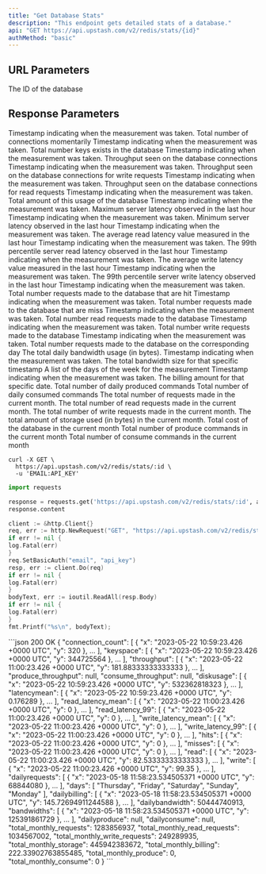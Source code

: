 ```yaml
---
title: "Get Database Stats"
description: "This endpoint gets detailed stats of a database."
api: "GET https://api.upstash.com/v2/redis/stats/{id}"
authMethod: "basic"
---
```


## URL Parameters

<ParamField path="id" required>
  The ID of the database
</ParamField>

## Response Parameters

<ResponseField name="connection_count" type="Object">
  <Expandable title="properties">
    <ResponseField name="x" type="string">
      Timestamp indicating when the measurement was taken.
    </ResponseField>
    <ResponseField name="y" type="int">
      Total number of connections momentarily
    </ResponseField>
  </Expandable>
</ResponseField>

<ResponseField name="keyspace" type="Object">
  <Expandable title="Properties">
    <ResponseField name="x" type="string">
      Timestamp indicating when the measurement was taken.
    </ResponseField>
    <ResponseField name="y" type="int">
      Total number keys exists in the database
    </ResponseField>
  </Expandable>
</ResponseField>

<ResponseField name="throughput" type="Object">
  <Expandable title="Properties">
    <ResponseField name="x" type="string">
      Timestamp indicating when the measurement was taken.
    </ResponseField>
    <ResponseField name="y" type="int">
      Throughput seen on the database connections
    </ResponseField>
  </Expandable>
</ResponseField>

<ResponseField name="produce_throughput" type="Object">
  <Expandable title="Properties">
    <ResponseField name="x" type="string">
      Timestamp indicating when the measurement was taken.
    </ResponseField>
    <ResponseField name="y" type="int">
      Throughput seen on the database connections for write requests
    </ResponseField>
  </Expandable>
</ResponseField>

<ResponseField name="consume_throughput" type="Object">
  <Expandable title="Properties">
    <ResponseField name="x" type="string">
      Timestamp indicating when the measurement was taken.
    </ResponseField>
    <ResponseField name="y" type="int">
      Throughput seen on the database connections for read requests
    </ResponseField>
  </Expandable>
</ResponseField>

<ResponseField name="diskusage" type="Object">
  <Expandable title="Properties">
    <ResponseField name="x" type="string">
      Timestamp indicating when the measurement was taken.
    </ResponseField>
    <ResponseField name="y" type="int">
      Total amount of this usage of the database
    </ResponseField>
  </Expandable>
</ResponseField>

<ResponseField name="latencymax" type="Object">
  <Expandable title="Properties">
    <ResponseField name="x" type="string">
      Timestamp indicating when the measurement was taken.
    </ResponseField>
    <ResponseField name="y" type="int">
      Maximum server latency observed in the last hour
    </ResponseField>
  </Expandable>
</ResponseField>

<ResponseField name="latencymin" type="Object">
  <Expandable title="Properties">
    <ResponseField name="x" type="string">
      Timestamp indicating when the measurement was taken.
    </ResponseField>
    <ResponseField name="y" type="int">
      Minimum server latency observed in the last hour
    </ResponseField>
  </Expandable>
</ResponseField>

<ResponseField name="read_latency_mean" type="Object">
  <Expandable title="Properties">
    <ResponseField name="x" type="string">
      Timestamp indicating when the measurement was taken.
    </ResponseField>
    <ResponseField name="y" type="int">
      The average read latency value measured in the last hour
    </ResponseField>
  </Expandable>
</ResponseField>

<ResponseField name="read_latency_99" type="Object">
  <Expandable title="Properties">
    <ResponseField name="x" type="string">
      Timestamp indicating when the measurement was taken.
    </ResponseField>
    <ResponseField name="y" type="int">
      The 99th percentile server read latency observed in the last hour
    </ResponseField>
  </Expandable>
</ResponseField>

<ResponseField name="write_latency_mean" type="Object">
  <Expandable title="Properties">
    <ResponseField name="x" type="string">
      Timestamp indicating when the measurement was taken.
    </ResponseField>
    <ResponseField name="y" type="int">
      The average write latency value measured in the last hour
    </ResponseField>
  </Expandable>
</ResponseField>

<ResponseField name="write_latency_99" type="Object">
  <Expandable title="Properties">
    <ResponseField name="x" type="string">
      Timestamp indicating when the measurement was taken.
    </ResponseField>
    <ResponseField name="y" type="int">
      The 99th percentile server write latency observed in the last hour
    </ResponseField>
  </Expandable>
</ResponseField>

<ResponseField name="hits" type="Object">
  <Expandable title="Properties">
    <ResponseField name="x" type="string">
      Timestamp indicating when the measurement was taken.
    </ResponseField>
    <ResponseField name="y" type="int">
      Total number requests made to the database that are hit
    </ResponseField>
  </Expandable>
</ResponseField>

<ResponseField name="misses" type="Object">
  <Expandable title="Properties">
    <ResponseField name="x" type="string">
      Timestamp indicating when the measurement was taken.
    </ResponseField>
    <ResponseField name="y" type="int">
      Total number requests made to the database that are miss
    </ResponseField>
  </Expandable>
</ResponseField>

<ResponseField name="read" type="Object">
  <Expandable title="Properties">
    <ResponseField name="x" type="string">
      Timestamp indicating when the measurement was taken.
    </ResponseField>
    <ResponseField name="y" type="int">
      Total number read requests made to the database
    </ResponseField>
  </Expandable>
</ResponseField>

<ResponseField name="write" type="Object">
  <Expandable title="Properties">
    <ResponseField name="x" type="string">
      Timestamp indicating when the measurement was taken.
    </ResponseField>
    <ResponseField name="y" type="int">
      Total number write requests made to the database
    </ResponseField>
  </Expandable>
</ResponseField>

<ResponseField name="dailyrequests" type="Object">
  <Expandable title="Properties">
    <ResponseField name="x" type="string">
      Timestamp indicating when the measurement was taken.
    </ResponseField>
    <ResponseField name="y" type="int">
      Total number requests made to the database on the corresponding day
    </ResponseField>
  </Expandable>
</ResponseField>

<ResponseField name="dailybandwidth" type="int">
  The total daily bandwidth usage (in bytes).
</ResponseField>

<ResponseField name="bandwidths" type="Object">
  <Expandable title="Properties">
    <ResponseField name="x" type="string">
      Timestamp indicating when the measurement was taken.
    </ResponseField>
    <ResponseField name="y" type="int">
      The total bandwidth size for that specific timestamp
    </ResponseField>
  </Expandable>
</ResponseField>

<ResponseField name="days" type="Array<string>">
  A list of the days of the week for the measurement
</ResponseField>

<ResponseField name="dailybilling" type="Object">
  <Expandable title="Properties">
    <ResponseField name="x" type="string">
      Timestamp indicating when the measurement was taken.
    </ResponseField>
    <ResponseField name="y" type="int">
      The billing amount for that specific date.
    </ResponseField>
  </Expandable>
</ResponseField>

<ResponseField name="dailyproduce" type="int">
  Total number of daily produced commands
</ResponseField>

<ResponseField name="dailyconsume" type="int">
  Total number of daily consumed commands
</ResponseField>

<ResponseField name="total_monthly_requests" type="int">
  The total number of requests made in the current month.
</ResponseField>

<ResponseField name="total_monthly_read_requests" type="int">
  The total number of read requests made in the current month.
</ResponseField>

<ResponseField name="total_monthly_write_requests" type="int">
  The total number of write requests made in the current month.
</ResponseField>

<ResponseField name="total_monthly_storage" type="int">
  The total amount of storage used (in bytes) in the current month.
</ResponseField>

<ResponseField name="total_monthly_billing" type="int">
  Total cost of the database in the current month
</ResponseField>

<ResponseField name="total_monthly_produce" type="int">
  Total number of produce commands in the current month
</ResponseField>

<ResponseField name="total_monthly_consume" type="int">
  Total number of consume commands in the current month
</ResponseField>

<RequestExample>

```shell curl
curl -X GET \
  https://api.upstash.com/v2/redis/stats/:id \
  -u 'EMAIL:API_KEY'
```

```python Python
import requests

response = requests.get('https://api.upstash.com/v2/redis/stats/:id', auth=('EMAIL', 'API_KEY'))
response.content
```

```go Go
client := &http.Client{}
req, err := http.NewRequest("GET", "https://api.upstash.com/v2/redis/stats/:id", nil)
if err != nil {
log.Fatal(err)
}
req.SetBasicAuth("email", "api_key")
resp, err := client.Do(req)
if err != nil {
log.Fatal(err)
}
bodyText, err := ioutil.ReadAll(resp.Body)
if err != nil {
log.Fatal(err)
}
fmt.Printf("%s\n", bodyText);
```

</RequestExample>

<ResponseExample>
```json 200 OK
{
  "connection_count": [
    {
      "x": "2023-05-22 10:59:23.426 +0000 UTC",
      "y": 320
    },
    ...
  ],
  "keyspace": [
    {
      "x": "2023-05-22 10:59:23.426 +0000 UTC",
      "y": 344725564
    },
    ...
  ],
  "throughput": [
    {
      "x": "2023-05-22 11:00:23.426 +0000 UTC",
      "y": 181.88333333333333
    },
    ...
  ],
  "produce_throughput": null,
  "consume_throughput": null,
  "diskusage": [
    {
      "x": "2023-05-22 10:59:23.426 +0000 UTC",
      "y": 532362818323
    },
    ...
  ],
  "latencymean": [
    {
      "x": "2023-05-22 10:59:23.426 +0000 UTC",
      "y": 0.176289
    },
    ...
  ],
  "read_latency_mean": [
    {
      "x": "2023-05-22 11:00:23.426 +0000 UTC",
      "y": 0
    },
    ...
  ],
  "read_latency_99": [
    {
      "x": "2023-05-22 11:00:23.426 +0000 UTC",
      "y": 0
    },
    ...
  ],
  "write_latency_mean": [
    {
      "x": "2023-05-22 11:00:23.426 +0000 UTC",
      "y": 0
    },
    ...
  ],
  "write_latency_99": [
    {
      "x": "2023-05-22 11:00:23.426 +0000 UTC",
      "y": 0
    },
    ...
  ],
  "hits": [
    {
      "x": "2023-05-22 11:00:23.426 +0000 UTC",
      "y": 0
    },
    ...
  ],
  "misses": [
    {
      "x": "2023-05-22 11:00:23.426 +0000 UTC",
      "y": 0
    },
    ...
  ],
  "read": [
    {
      "x": "2023-05-22 11:00:23.426 +0000 UTC",
      "y": 82.53333333333333
    },
    ...
  ],
  "write": [
    {
      "x": "2023-05-22 11:00:23.426 +0000 UTC",
      "y": 99.35
    },
    ...
  ],
  "dailyrequests": [
    {
      "x": "2023-05-18 11:58:23.534505371 +0000 UTC",
      "y": 68844080
    },
    ...
  ],
  "days": [
    "Thursday",
    "Friday",
    "Saturday",
    "Sunday",
    "Monday"
  ],
  "dailybilling": [
    {
      "x": "2023-05-18 11:58:23.534505371 +0000 UTC",
      "y": 145.72694911244588
    },
    ...
  ],
  "dailybandwidth": 50444740913,
  "bandwidths": [
    {
      "x": "2023-05-18 11:58:23.534505371 +0000 UTC",
      "y": 125391861729
    },
    ...
  ],
  "dailyproduce": null,
  "dailyconsume": null,
  "total_monthly_requests": 1283856937,
  "total_monthly_read_requests": 1034567002,
  "total_monthly_write_requests": 249289935,
  "total_monthly_storage": 445942383672,
  "total_monthly_billing": 222.33902763855485,
  "total_monthly_produce": 0,
  "total_monthly_consume": 0
}
```
</ResponseExample>
